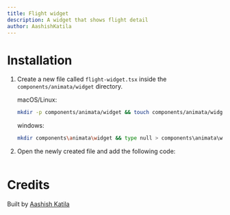 ```yaml
---
title: Flight widget
description: A widget that shows flight detail
author: AashishKatila
---
```


<ComponentPreview name="widget-flight-widget--docs" />

# Installation

1. Create a new file called `flight-widget.tsx` inside the `components/animata/widget` directory.

   macOS/Linux:

   ```bash
   mkdir -p components/animata/widget && touch components/animata/widget/flight-widget.tsx
   ```

   windows:

   ```bash
   mkdir components\animata\widget && type null > components\animata\widget\flight-widget.tsx
   ```

2. Open the newly created file and add the following code:

```jsx file=<rootDir>/animata/widget/flight-widget.tsx

```

# Credits

Built by [Aashish Katila](https://github.com/AashishKatila)
